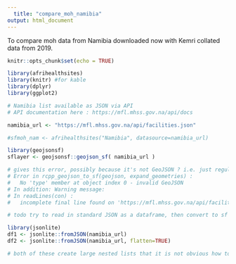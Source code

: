 ```yaml
---
  title: "compare_moh_namibia"
output: html_document
---
```

  
To compare moh data from Namibia downloaded now with Kemri collated data from 2019.

```r
knitr::opts_chunk$set(echo = TRUE)

library(afrihealthsites)
library(knitr) #for kable
library(dplyr)
library(ggplot2)

```


```r

# Namibia list available as JSON via API
# API documentation here : https://mfl.mhss.gov.na/api/docs

namibia_url <- "https://mfl.mhss.gov.na/api/facilities.json"

#sfmoh_nam <- afrihealthsites("Namibia", datasource=namibia_url)

library(geojsonsf)
sflayer <- geojsonsf::geojson_sf( namibia_url )

# gives this error, possibly because it's not GeoJSON ? i.e. just regular JSON
# Error in rcpp_geojson_to_sf(geojson, expand_geometries) : 
#   No 'type' member at object index 0 - invalid GeoJSON
# In addition: Warning message:
# In readLines(con) :
#   incomplete final line found on 'https://mfl.mhss.gov.na/api/facilities.json'

# todo try to read in standard JSON as a dataframe, then convert to sf by specifying the lat-lon columns

library(jsonlite)
df1 <- jsonlite::fromJSON(namibia_url)
df2 <- jsonlite::fromJSON(namibia_url, flatten=TRUE)

# both of these create large nested lists that it is not obvious how to deal with ...


```



